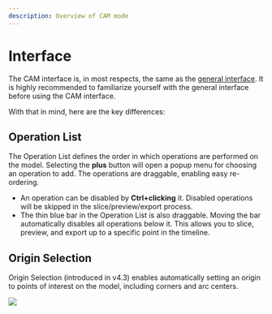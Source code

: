 ```yaml
---
description: Overview of CAM mode
---
```



# Interface

The CAM interface is, in most respects, the same as the [general interface](/kiri-moto/interface). It is highly recommended to familiarize yourself with the general interface before using the CAM interface.

With that in mind, here are the key differences:

## Operation List

  The Operation List defines the order in which operations are
  performed on the model. Selecting the **plus** button will open a
  popup menu for choosing an operation to add. The operations are
  draggable, enabling easy re-ordering.  
  - An operation can be disabled by **Ctrl+clicking** it. Disabled operations will be skipped in the slice/preview/export process.  
  - The thin blue bar in the Operation List is also draggable. Moving the bar automatically disables all operations below it. This allows you to slice, preview, and export up to a specific point in the timeline.

  <ImageCarousel base="/img/CAM/interface/" images="camInterface" sml />

## Origin Selection

  Origin Selection (introduced in v4.3) enables automatically setting an origin to points of interest on the model, including corners and arc centers.

  ![](/img/CAM/interface/originSelect.png)
